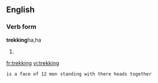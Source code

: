 ==English==
===Verb form===

'''trekking'''ha,ha


#{{present participle of|trek}}

[[fr:trekking]]
[[vi:trekking]]
 is a face of 12 men standing with there heads together